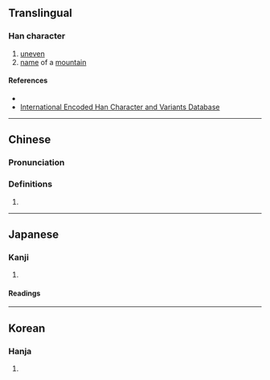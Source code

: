 {{character info/new}}
==Translingual==

===Han character===
{{Han char|rn=46|rad=山|as=04|sn=7|four=28727|canj=UOIN,XUOIN|ids=⿰山今}}

# [[uneven]]
# [[name]] of a [[mountain]]

====References====
* {{Han ref|kx=0308.280|dkj=07938|dj=0608.070|hdz=10763.220|uh=5C92|ud=23698|bh=CAC5|bd=51909}}
* [http://chardb.iis.sinica.edu.tw/char/u+5C92 International Encoded Han Character and Variants Database]

----

==Chinese==
{{zh-forms}}

===Pronunciation===
{{zh-pron
|m=qián
|c=kim4
|cat=
}}

===Definitions===
{{zh-hanzi}}

# {{rfdef|zh}}

----

==Japanese==

===Kanji===
{{ja-kanji|grade=|rs=山04}}

# {{defn|lang=ja|sort=山04}}

====Readings====
{{ja-readings
|goon=げん<げん<げむ
|kanon=けん<けん<けむ
}}

----

==Korean==

===Hanja===
{{ko-hanja|hangeul=겸|rv=gyeom|mr=kyŏm}}

# {{defn|lang=ko|sort=山04}}
